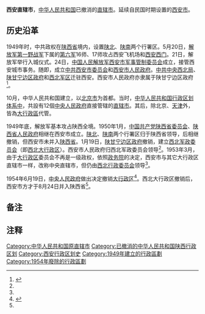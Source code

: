 {{Infobox Former Subdivision
|native_name = 
|conventional_long_name = 西安市
|common_name=西安
|subdivision = [[大行政区直辖市|大行政区直辖市]]→[[中华人民共和国直辖市|中央直辖市]]
|nation = {{PRC}}
|year_start = 1949年
|event_start = 
|date_start = 
|year_end = 1954年
|event_end = 
|date_end = 
|p1 = 西安市 (中华民国)
|flag_p1 = Flag_of_the_Republic_of_China.svg
|s1 = 西安市
|flag_s1 = Flag of the People's Republic of China.svg
|s2 = 陕西省
|flag_s2 = Flag of the People's Republic of China.svg
|image_flag = 
|image_coat = 
|image_map = 
|image_map_caption = 
|capital = 
|common_languages       =
|stat_year1             = 
|stat_area1             = 
|stat_pop1              = 
}}
'''西安直辖市'''，[[中华人民共和国|中华人民共和国]]已撤消的[[中华人民共和国直辖市|直辖市]]。延续自民国时期设置的[[西安市_(中華民國)|西安市]]。

== 历史沿革 ==

1949年时，中共政权在[[陝西省_(中華民國)|陕西省]]境内，设置[[陕北行政区|陕北]]、[[陕南行政区|陕南]]两个行署区。5月20日，[[中国人民解放军第一野战军|解放军第一野战军]]下属的[[中国人民解放军第六军|第六军]]16师、17师攻占西安飞机场和[[西安城门|西安西门]]。21日，解放军举行入城仪式。24日，[[中国人民解放军西安市军事管制委员会|中国人民解放军西安市军事管制委员会]]成立，接管西安城市事务。随即，成立[[中共西安市委员会|中共西安市委员会]]和[[西安市人民政府|西安市人民政府]]。[[中共中央西北局|中共中央西北局]]、[[陕甘宁边区政府|陕甘宁边区政府]]和[[西北军区|西北军区]]迁驻西安。西安市人民政府亦隶属于陕甘宁边区政府<ref name="a1">{{cite journal en
|quotes = 
|last = 
|first = 
|author = 陈子平
|coauthors = 
|date = 2015
|year = 
|month = 
|title = 《特殊时期陕西并存三个省级党政军领导机构的历史现象》
|journal = 陕西档案
|volume = 
|issue = 2015年第5期
|pages = 30-31
|publisher = 陕西省档案局；陕西省档案学会
|location = 陕西省西安市
|issn = 1003-7268
|pmid = 
|doi = 
|bibcode = 
|oclc = 
|id = 
|url = http://www.cqvip.com/QK/82727X/201505/666785639.html
|language = Zh-hans
|format = 
|accessdate = 
|laysummary = 
|laysource = 
|laydate = 
|quote = 
|archive-date = 2020-10-17
|archive-url = https://web.archive.org/web/20201017125803/http://www.cqvip.com/QK/82727X/201505/666785639.html
|dead-url = no
}}</ref>。

10月，中华人民共和国建立，以[[北京市|北京市]]为首都。当时，[[中华人民共和国行政区划|中华人民共和国行政区划体系中]]，共設有12個[[中华人民共和国中央人民政府_(1949–1954)|中央人民政府]]直接管辖的[[直辖市#中華人民共和國|直辖市]]{{efn|12個直轄市分別為：[[南京直辖市|南京]]、[[上海市|上海]]、[[武汉直辖市|武汉]]、[[鞍山直辖市|鞍山]]、[[抚顺直辖市|撫順]]、[[沈阳直辖市|瀋陽]]、[[本溪直辖市|本溪]]、西安、[[北京市|北京]]、[[天津市|天津]]、[[重庆市|重慶]]、[[广州直辖市|廣州]]。}}。其后，除北京、[[天津市|天津]]外，皆為[[大行政區|大行政區]]代管。

1949年底，解放军基本攻占陕西全境。1950年1月，[[中国共产党陕西省委员会|中国共产党陕西省委员会]]、[[陕西省人民政府|陕西省人民政府]]相继在西安市成立。[[陕北行政区|陕北]]、[[陕南行政区|陕南]]两个行署区归于陕西省领导，后相继撤销，但西安市未并入[[陕西省|陕西省]]。1月19日，[[陕甘宁边区政府|陕甘宁边区政府]]撤销，建立[[西北军政委员会|西北军政委员会]]（即[[西北大行政区|西北大行政区]]）。西安市人民政府归西北军政委员会领导<ref name="a1"/>。1953年3月，由于[[大行政区|大行政区]]委员会不再是一级政权，依照[[政务院|政务院]]的决定，西安市与其它大行政区直辖市一样，改称中央直辖市，但仍由[[西北行政委员会|西北行政委员会]]领导<ref name="a2"/>。

1954年6月19日，[[中华人民共和国中央人民政府_(1949–1954)|中央人民政府]]做出决定撤销[[大行政区|大行政区]]<ref name="a2">{{cite journal en
|quotes = 
|last = 
|first = 
|author = 于鸣超
|coauthors = 
|date = 1998
|year = 
|month = 
|title = 《中国省制问题研究》
|journal = 战略与管理
|volume = 
|issue = 1998年第4期
|pages = 18-30
|publisher = 中国战略与管理研究会
|location = 北京市
|issn = 1006-7582
|pmid = 
|doi = 
|bibcode = 
|oclc = 
|id = 
|url = https://www.ixueshu.com/document/71c8e96baf113aa8318947a18e7f9386.html
|language = Zh-hans
|format = 
|accessdate = 
|laysummary = 
|laysource = 
|laydate = 
|quote = 三……中华人民共和国建立后，缩省的议论听不到了，但是……至1950年，全国辖29省（含台湾省）、13直辖市（含中央直辖市和大行政区直辖市）、8个行署区以及内蒙古自治区、西藏地方……1953年3月12日，政务院发布《关于改变大行政辖市及专署辖市的决定》：鉴于大行政区委员会不再是一级政权，原大区直辖市一律改称中央直辖市；现将上海、武汉、广州、重庆、西安、沈阳、旅大、鞍山、抚顺、本溪10个大行政区辖市，一律改称中央直辖市（连同北京、天津两个中央直辖市，全国共12个中央直辖市）；其等级编制不变，仍由各该市所在地区之大行政区委员代表中央人民政府进行领导和监督……1954年6月19日，中央人民政府委员会第32次会议通过了《关于撤销大区一级行政机构和合并若干省、市的决定》。《决定》指出：“在大区一级机构撤销之后……根据《决定》，辽东、辽西两个省的建制均撤销，合并为辽宁省……沈阳、旅大、鞍山、抚顺、本溪、哈尔滨、长春、武汉、广州、西安、重庆等11个中央直辖市均改为省辖市，分别并入辽宁、黑龙江、吉林、湖北、广东、陕西、四川省的建制；省级政区一下子减少为32个……
|archive-url = https://web.archive.org/web/20200129092831/https://www.ixueshu.com/document/71c8e96baf113aa8318947a18e7f9386.html
|archive-date = 2020年1月29日
|dead-url = yes
}}</ref>。西北大行政区撤销后，西安市方才于8月24日并入陕西省<ref name="a1"/>。

== 备注 ==
{{notelist}}

== 注释 ==
{{Reflist}}

{{陕西省历史二级政区|nocat}}
{{中华人民共和国省级以上行政区变动|nocat}}
{{中国直辖市}}
[[Category:中华人民共和国原直辖市|Category:中华人民共和国原直辖市]]
[[Category:已撤消的中华人民共和国陕西行政区划|Category:已撤消的中华人民共和国陕西行政区划]]
[[Category:西安行政区划史|Category:西安行政区划史]]
[[Category:1949年建立的行政區劃|Category:1949年建立的行政區劃]]
[[Category:1954年廢除的行政區劃|Category:1954年廢除的行政區劃]]